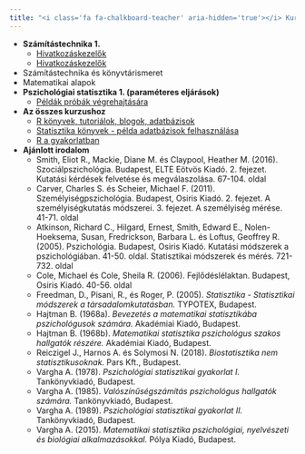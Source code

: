 ```yaml
---
title: "<i class='fa fa-chalkboard-teacher' aria-hidden='true'></i> Kurzusok"
---
```


* **Számítástechnika 1.**
    * [Hivatkozáskezelők <i class="fab fa-youtube"></i>](https://www.youtube.com/playlist?list=PLnmeQHnHYqv5jzYnu8i2Kh46Ti5g1bVCz){target="_blank"}
    * [Hivatkozáskezelők <i class="far fa-file-pdf"></i>](files/hivatkozaskezelok.pdf){target="_blank"}
* Számítástechnika és könyvtárismeret
* Matematikai alapok
* **Pszichológiai statisztika 1. (paraméteres eljárások)**
    * [Példák próbák végrehajtására <i class="fas fa-external-link-alt"></i>](https://abarik.github.io/stat1_kurzus/){target="_blank"}


* **Az összes kurzushoz**
    * [R könyvek, tutoriálok, blogok, adatbázisok <i class="fas fa-external-link-alt"></i>](https://abarik.github.io/roforrasok/){target="_blank"}
    * [Statisztika könyvek - példa adatbázisok felhasználása <i class="fas fa-external-link-alt"></i>](https://abarik.github.io/statkonyvek/){target="_blank"}
    * [R a gyakorlatban <i class="fab fa-youtube"></i>](https://www.youtube.com/playlist?list=PLnmeQHnHYqv6ENGrdTXiE9YJrvHuxH2C9){target="_blank"}
    
* **Ajánlott irodalom**
    * Smith, Eliot R., Mackie, Diane M. és Claypool, Heather M. (2016). Szociálpszichológia. Budapest, ELTE Eötvös Kiadó. 2. fejezet. Kutatási kérdések felvetése és megválaszolása. 67-104. oldal
    * Carver, Charles S. és Scheier, Michael F. (2011). Személyiségpszichológia. Budapest, Osiris Kiadó. 2. fejezet. A személyiségkutatás módszerei. 3. fejezet. A személyiség mérése. 41-71. oldal
    * Atkinson, Richard C., Hilgard, Ernest, Smith, Edward E., Nolen-Hoeksema, Susan, Fredrickson, Barbara L. és Loftus, Geoffrey R. (2005). Pszichológia. Budapest, Osiris Kiadó. Kutatási módszerek a pszichológiában. 41-50. oldal. Statisztikai módszerek és mérés. 721-732. oldal
    * Cole, Michael és Cole, Sheila R. (2006). Fejlődéslélaktan. Budapest, Osiris Kiadó. 40-56. oldal
    * Freedman, D., Pisani, R., és Roger, P. (2005). *Statisztika - Statisztikai módszerek a társadalomkutatásban.* TYPOTEX, Budapest.
    * Hajtman B. (1968a). *Bevezetés a matematikai statisztikába pszichológusok számára.* Akadémiai Kiadó, Budapest.
    * Hajtman B. (1968b). *Matematikai statisztika pszichológus szakos hallgatók részére.* Akadémiai Kiadó, Budapest.
    * Reiczigel J., Harnos A. és Solymosi N. (2018). *Biostatisztika nem statisztikusoknak.* Pars Kft., Budapest.
    * Vargha A. (1978). *Pszichológiai statisztikai gyakorlat I.* Tankönyvkiadó, Budapest.
    * Vargha A. (1985). *Valószínűségszámítás pszichológus hallgatók számára.* Tankönyvkiadó, Budapest.
    * Vargha A. (1989). *Pszichológiai statisztikai gyakorlat II.* Tankönyvkiadó, Budapest.
    * Vargha A. (2015). *Matematikai statisztika pszichológiai, nyelvészeti és biológiai alkalmazásokkal.* Pólya Kiadó, Budapest.    


